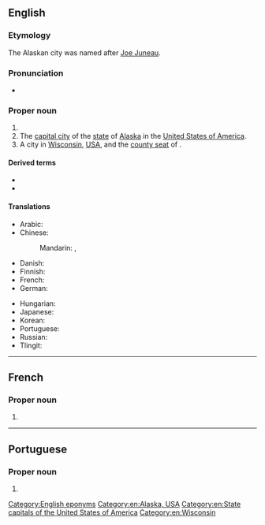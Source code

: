 ==English==
{{wikipedia}}

===Etymology===
The Alaskan city was named after [[w:Joe Juneau (prospector)|Joe Juneau]].

===Pronunciation===
* {{a|GA}} {{IPA|/ˈdʒunoʊ/|lang=en}}

===Proper noun===
{{en-proper noun}}

# {{surname|lang=en}}
# The [[capital city]] of the [[state]] of [[Alaska]] in the [[United States of America]].
# A city in [[Wisconsin]], [[USA]], and the [[county seat]] of {{l|en|Dodge County}}.

====Derived terms====
* {{l|en|Juneau City and Borough}}
* {{l|en|Juneau County}}

====Translations====
{{trans-top|capital of Alaska}}
* Arabic: {{t|ar|جُونُو|m}}
* Chinese:
*: Mandarin: {{t+|cmn|朱諾|sc=Hani}}, {{t+|cmn|朱诺|tr=Zhūnuò|sc=Hani}}
* Danish: {{t|da|Juneau}}
* Finnish: {{t+|fi|Juneau}}
* French: {{t+|fr|Juneau}}
* German: {{t+|de|Juneau}}
{{trans-mid}}
* Hungarian: {{t+|hu|Juneau}}
* Japanese: {{t|ja|ジュノー|tr=Junō|sc=Jpan}}
* Korean: {{t|ko|주노|tr=Juno|sc=Kore}}
* Portuguese: {{t|pt|Juneau|f}}
* Russian: {{t+|ru|Джу́но|m}}
* Tlingit: {{t|tli|Dzántik’i Héeni}}
{{trans-bottom}}

[[Category:English eponyms]]
[[Category:en:Alaska, USA]]
[[Category:en:State capitals of the United States of America]]
[[Category:en:Wisconsin]]

----

==French==

===Proper noun===
{{head|fr|proper noun}}

# {{surname|lang=fr}}

----

==Portuguese==

===Proper noun===
{{pt-proper noun|f}}

# {{place|pt|city/state capital of|Alaska|c/United States of America|t1=Juneau}}

{{C|pt|Alaska, USA|State capitals of the United States of America}}